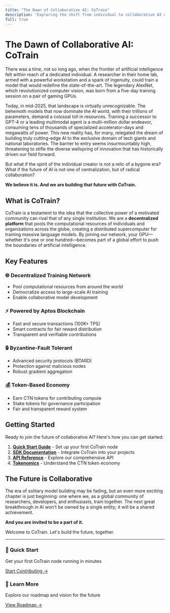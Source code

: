 ```yaml
---
title: "The Dawn of Collaborative AI: CoTrain"
description: "Exploring the shift from individual to collaborative AI development"
full: true
---
```


# The Dawn of Collaborative AI: CoTrain

There was a time, not so long ago, when the frontier of artificial intelligence felt within reach of a dedicated individual. A researcher in their home lab, armed with a powerful workstation and a spark of ingenuity, could train a model that would redefine the state-of-the-art. The legendary AlexNet, which revolutionized computer vision, was born from a five-day training session on a pair of gaming GPUs.

Today, in mid-2025, that landscape is virtually unrecognizable. The behemoth models that now dominate the AI world, with their trillions of parameters, demand a colossal toll in resources. Training a successor to GPT-4 or a leading multimodal agent is a multi-million dollar endeavor, consuming tens of thousands of specialized accelerator-days and megawatts of power. This new reality has, for many, relegated the dream of building truly cutting-edge AI to the exclusive domain of tech giants and national laboratories. The barrier to entry seems insurmountably high, threatening to stifle the diverse wellspring of innovation that has historically driven our field forward.

But what if the spirit of the individual creator is not a relic of a bygone era? What if the future of AI is not one of centralization, but of radical collaboration?

**We believe it is. And we are building that future with CoTrain.**

## What is CoTrain?

CoTrain is a testament to the idea that the collective power of a motivated community can rival that of any single institution. We are a **decentralized platform** that pools the computational resources of individuals and organizations across the globe, creating a distributed supercomputer for training massive language models. By joining our network, your GPU—whether it's one or one hundred—becomes part of a global effort to push the boundaries of artificial intelligence.

## Key Features

### 🌐 Decentralized Training Network
- Pool computational resources from around the world
- Democratize access to large-scale AI training
- Enable collaborative model development

### ⚡ Powered by Aptos Blockchain
- Fast and secure transactions (100K+ TPS)
- Smart contracts for fair reward distribution
- Transparent and verifiable contributions

### 🔒 Byzantine-Fault Tolerant
- Advanced security protocols (BTARD)
- Protection against malicious nodes
- Robust gradient aggregation

### 💰 Token-Based Economy
- Earn CTN tokens for contributing compute
- Stake tokens for governance participation
- Fair and transparent reward system

## Getting Started

Ready to join the future of collaborative AI? Here's how you can get started:

1. **[Quick Start Guide](/docs/quickstart)** - Set up your first CoTrain node
2. **[SDK Documentation](/docs/sdk)** - Integrate CoTrain into your projects
3. **[API Reference](/docs/api)** - Explore our comprehensive API
4. **[Tokenomics](/docs/tokenomics)** - Understand the CTN token economy

## The Future is Collaborative

The era of solitary model building may be fading, but an even more exciting chapter is just beginning: one where we, as a global community of researchers, developers, and enthusiasts, train together. The next great breakthrough in AI won't be owned by a single entity; it will be a shared achievement.

**And you are invited to be a part of it.**

Welcome to CoTrain. Let's build the future, together.

---

<div className="grid grid-cols-1 md:grid-cols-2 gap-4 mt-8">
  <div className="p-6 border rounded-lg">
    <h3 className="text-lg font-semibold mb-2">🚀 Quick Start</h3>
    <p className="text-sm text-muted-foreground mb-4">Get your first CoTrain node running in minutes</p>
    <a href="/docs/quickstart" className="text-blue-600 hover:text-blue-800 font-medium">Start Contributing →</a>
  </div>
  <div className="p-6 border rounded-lg">
    <h3 className="text-lg font-semibold mb-2">📖 Learn More</h3>
    <p className="text-sm text-muted-foreground mb-4">Explore our roadmap and vision for the future</p>
    <a href="/docs/roadmap" className="text-blue-600 hover:text-blue-800 font-medium">View Roadmap →</a>
  </div>
</div>